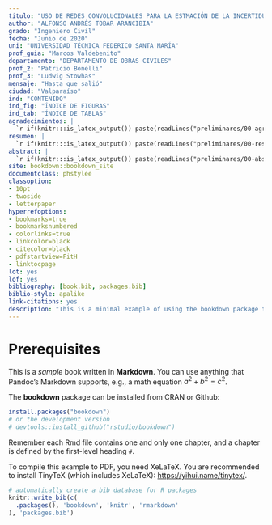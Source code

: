 ```yaml
--- 
titulo: "USO DE REDES CONVOLUCIONALES PARA LA ESTMACIÓN DE LA INCERTIDUMBRE MEDIANTE CAMPOS ALEATORIOS"
author: "ALFONSO ANDRÉS TOBAR ARANCIBIA"
grado: "Ingeniero Civil"
fecha: "Junio de 2020"
uni: "UNIVERSIDAD TÉCNICA FEDERICO SANTA MARÍA"
prof_guia: "Marcos Valdebenito"
departamento: "DEPARTAMENTO DE OBRAS CIVILES"
prof_2: "Patricio Bonelli"
prof_3: "Ludwig Stowhas"
mensaje: "Hasta que salió"
ciudad: "Valparaíso"
ind: "CONTENIDO"
ind_fig: "ÍNDICE DE FIGURAS"
ind_tab: "ÍNDICE DE TABLAS"
agradecimientos: |
  `r if(knitr:::is_latex_output()) paste(readLines("preliminares/00-agradecimientos.Rmd"), collapse = '\n  ')`
resumen: |
  `r if(knitr:::is_latex_output()) paste(readLines("preliminares/00-resumen.Rmd"), collapse = '\n  ')`
abstract: |
  `r if(knitr:::is_latex_output()) paste(readLines("preliminares/00-abstract.Rmd"), collapse = '\n  ')`
site: bookdown::bookdown_site
documentclass: phstylee
classoption:
- 10pt
- twoside
- letterpaper
hyperrefoptions:
- bookmarks=true
- bookmarksnumbered
- colorlinks=true
- linkcolor=black
- citecolor=black
- pdfstartview=FitH
- linktocpage
lot: yes
lof: yes
bibliography: [book.bib, packages.bib]
biblio-style: apalike
link-citations: yes
description: "This is a minimal example of using the bookdown package to write a book. The output format for this example is bookdown::gitbook."
---
```


# Prerequisites {-}

This is a _sample_ book written in **Markdown**. You can use anything that Pandoc's Markdown supports, e.g., a math equation $a^2 + b^2 = c^2$.

The **bookdown** package can be installed from CRAN or Github:

```r
install.packages("bookdown")
# or the development version
# devtools::install_github("rstudio/bookdown")
```

Remember each Rmd file contains one and only one chapter, and a chapter is defined by the first-level heading `#`.

To compile this example to PDF, you need XeLaTeX. You are recommended to install TinyTeX (which includes XeLaTeX): <https://yihui.name/tinytex/>.

```r
# automatically create a bib database for R packages
knitr::write_bib(c(
  .packages(), 'bookdown', 'knitr', 'rmarkdown'
), 'packages.bib')
```
